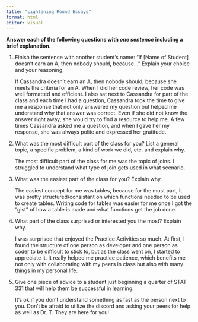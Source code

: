 ```yaml
---
title: "Lightening Round Essays"
format: html
editor: visual
---
```


**Answer each of the following questions with *one sentence* including a brief explanation.**

1.  Finish the sentence with another student’s name: "If \[Name of Student\] doesn’t earn an A, then nobody should, because..." Explain your choice and your reasoning.

    If Cassandra doesn’t earn an A, then nobody should, because she meets the criteria for an A. When I did her code review, her code was well formatted and efficient. I also sat next to Cassandra for part of the class and each time I had a question, Cassandra took the time to give me a response that not only answered my question but helped me understand why that answer was correct. Even if she did not know the answer right away, she would try to find a resource to help me. A few times Cassandra asked me a question, and when I gave her my response, she was always polite and expressed her gratitude.

2.  What was the most difficult part of the class for you? List a general topic, a specific problem, a kind of work we did, etc. and explain why.

    The most difficult part of the class for me was the topic of joins. I struggled to understand what type of join gets used in what scenario.

3.  What was the easiest part of the class for you? Explain why.

    The easiest concept for me was tables, because for the most part, it was pretty structured/consistant on which functions needed to be used to create tables. Writing code for tables was easier for me once I got the "gist" of how a table is made and what functions get the job done.

4.  What part of the class surprised or interested you the most? Explain why.

    I was surprised that enjoyed the Practice Activities so much. At first, I found the structure of one person as developer and one person as coder to be difficult to stick to, but as the class went on, I started to appreciate it. It really helped me practice patience, which benefits me not only with collaborating with my peers in class but also with many things in my personal life.

5.  Give one piece of advice to a student just beginning a quarter of STAT 331 that will help them be successful in learning.

    It's ok if you don't understand something as fast as the person next to you. Don't be afraid to utilize the discord and asking your peers for help as well as Dr. T. They are here for you!
